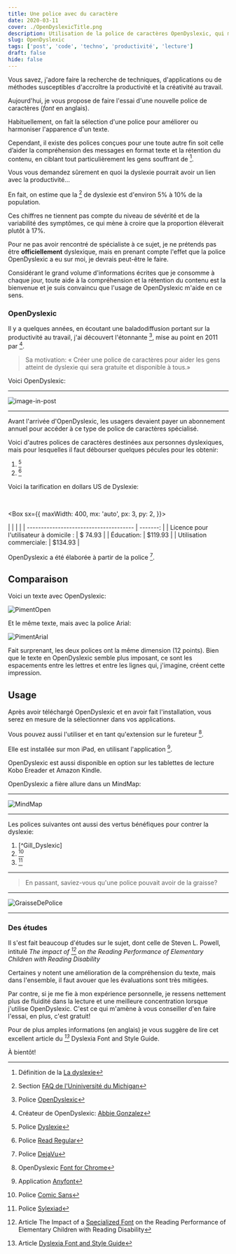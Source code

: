 ```yaml
---
title: Une police avec du caractère
date: 2020-03-11
cover: ./OpenDyslexicTitle.png
description: Utilisation de la police de caractères OpenDyslexic, qui m'est très utile dans la lecture de documents, courriels
slug: OpenDyslexic
tags: ['post', 'code', 'techno', 'productivité', 'lecture']
draft: false
hide: false
---
```


Vous savez, j'adore faire la recherche de techniques, d'applications ou de méthodes susceptibles d'accroître la productivité et la créativité au travail.

Aujourd'hui, je vous propose de faire l'essai d'une nouvelle police de caractères (*font* en anglais).

Habituellement, on fait la sélection d'une police pour améliorer ou harmoniser l'apparence d'un texte.

Cependant, il existe des polices conçues pour une toute autre fin soit celle d’aider la compréhension des messages en format texte et la rétention du contenu, en ciblant tout particulièrement les gens souffrant de [^la_dyslexie].

Vous vous demandez sûrement en quoi la dyslexie pourrait avoir un lien avec la productivité...

En fait, on estime que la [^proportion_des_personnes_atteintes] de dyslexie est d'environ 5% à 10% de la population.

Ces chiffres ne tiennent pas compte du niveau de sévérité et de la variabilité des symptômes, ce qui mène à croire que la proportion élèverait plutôt à 17%.

Pour ne pas avoir rencontré de spécialiste à ce sujet, je ne prétends pas être **officiellement** dyslexique, mais en prenant compte l'effet que la police OpenDyslexic a eu sur moi, je devrais peut-être le faire.

Considérant le grand volume d'informations écrites que je consomme à chaque jour, toute aide à la compréhension et la rétention du contenu est la bienvenue et je suis convaincu que l'usage de OpenDyslexic m'aide en ce sens. 

### OpenDyslexic

Il y a quelques années, en écoutant une baladodiffusion portant sur la productivité au travail, j'ai découvert l'étonnante [^OpenDyslexic], mise au point en 2011 par [^Abbie_Gonzalez].

> Sa motivation: « Créer une police de caractères pour aider les gens atteint de dyslexie qui sera gratuite et disponible à tous.»

Voici OpenDyslexic:

---

![image-in-post](./opendyslexic.png)

---

Avant l'arrivée d'OpenDyslexic, les usagers devaient payer un abonnement annuel pour accéder à ce type de police de caractères spécialisé.

Voici d'autres polices de caractères destinées aux personnes dyslexiques, mais pour lesquelles il faut débourser quelques pécules pour les obtenir:

1. [^Dyslexie]
2. [^Read_Regular]

Voici la tarification en dollars US de Dyslexie:

<br/>

<Box
  sx={{
    maxWidth: 400,
    mx: 'auto',
    px: 3,
    py: 2,
  }}>

|  |                 |      |
| -------------------------------------- | -------: |
| Licence pour l'utilisateur à domicile : | $ 74.93 |
| Éducation:                              | $119.93 |
| Utilisation commerciale:                | $134.93 |

</Box>

OpenDyslexic a été élaborée à partir de la police [^DejaVu].

## Comparaison

Voici un texte avec OpenDyslexic:

![PimentOpen](./pimentOpen.png)

Et le même texte, mais avec la police Arial:

![PimentArial](./pimentArial.png)

Fait surprenant, les deux polices ont la même dimension (12 points).  Bien que le texte en OpenDyslexic semble plus imposant, ce sont les espacements entre les lettres et entre les lignes qui, j'imagine, créent cette impression.

## Usage

Après avoir téléchargé OpenDyslexic et en avoir fait l'installation, vous serez en mesure de la sélectionner dans vos applications.

Vous pouvez aussi l'utiliser et en tant qu'extension sur le fureteur [^Chrome].

Elle est installée sur mon iPad, en utilisant l'application [^Anyfont].

OpenDyslexic est aussi disponible en option sur les tablettes de lecture Kobo Ereader et Amazon Kindle.

OpenDyslexic a fière allure dans un MindMap:

---

![MindMap](./MindMap.jpg)

---

Les polices suivantes ont aussi des vertus bénéfiques pour contrer la dyslexie:

1. [^Gill_Dyslexic]
1. [^Comic_Sans]
2. [^Sylexiad]

---

> En passant, saviez-vous qu'une police pouvait avoir de la graisse?

---

![GraisseDePolice](./GraisseDePolice.png)

---

### Des études

Il s'est fait beaucoup d'études sur le sujet, dont celle de Steven L. Powell, intitulé *The impact of [^Specialized_Font] on the Reading Performance of Elementary Children with Reading Disability*

Certaines y notent une amélioration de la compréhension du texte, mais dans l'ensemble, il faut avouer que les évaluations sont très mitigées.

Par contre, si je me fie à mon expérience personnelle, je ressens nettement plus de fluidité dans la lecture et une meilleure concentration lorsque j'utilise OpenDyslexic. C'est ce qui m'amène à vous conseiller d'en faire l'essai, en plus, c'est gratuit!

Pour de plus amples informations (en anglais) je vous suggère de lire cet excellent article du *[^The_Reading_Well]* Dyslexia Font and Style Guide.

À bientôt!




[^la_dyslexie]: Définition de la [La dyslexie](https://psychologie.savoir.fr/dislexie/)
[^proportion_des_personnes_atteintes]: Section [FAQ de l'Uniniversité du Michigan](http://dyslexiahelp.umich.edu/answers/faq)
[^OpenDyslexic]:  Police [OpenDyslexic](https://gumroad.com/l/OpenDyslexic)
[^Abbie_Gonzalez]:  Créateur de OpenDyslexic: [Abbie Gonzalez](https://gumroad.com/antijingoist)
[^DejaVu]: Police [DejaVu](https://en.wikipedia.org/wiki/DejaVu_fonts)
[^Anyfont]: Application [Anyfont](https://apps.apple.com/us/app/anyfont/id821560738)
[^Chrome]: OpenDyslexic [Font for Chrome](https://chrome.google.com/webstore/detail/OpenDyslexic-font-for-chr/cdnapgfjopgaggbmfgbiinmmbdcglnam?hl=en)
[^Dyslexie]: Police [Dyslexie](https://www.dyslexiefont.com/)
[^Read_Regular]: Police [Read Regular](http://www.readregular.com/)  
[^Gill Dyslexic]: Police [Gill Dyslexic](https://florencealbright.wordpress.com/tag/gill-dyslexic/)
[^Comic_Sans]: Police [Comic Sans](https://www.fonts.com/font/microsoft-corporation/comic-sans/regular)
[^Sylexiad]: Police [Sylexiad](https://www.sylexiad.com/)
[^Specialized_Font]: Article The Impact of a [Specialized Font]((https://link.springer.com/article/10.1007/s40688-019-00225-4)) on the Reading Performance of Elementary Children with Reading Disability
[^The_Reading_Well]: Article [Dyslexia Font and Style Guide](https://www.dyslexia-reading-well.com/dyslexia-font.html)
